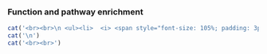 ### Function and pathway enrichment

```r

cat('<br><br>\n <ul><li>  <i> <span style="font-size: 105%; padding: 3px; background-color:#989898; color:white">&nbsp;&nbsp;<b>TOO FEW GENES (n < 5)</b> in query set for robust function and pathway enrichment analysis.&nbsp;&nbsp; </span></i></li></ul>',sep='\n')
cat('\n')
cat('<br><br>')

```
   
